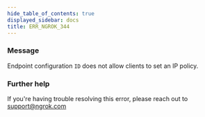 ```yaml
---
hide_table_of_contents: true
displayed_sidebar: docs
title: ERR_NGROK_344
---
```




### Message

Endpoint configuration `ID` does not allow clients to set an IP policy.

<ErrorDetails error="err_ngrok_344" />

### Further help

If you're having trouble resolving this error, please reach out to [support@ngrok.com](mailto:support@ngrok.com?subject=Help%20with%20ERR_NGROK_344)

